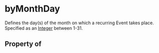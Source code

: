   

# byMonthDay

Defines the day(s) of the month on which a recurring <Link href="/Event">Event</Link> takes place. Specified as an <a class="localLink" href="/Integer">Integer</a> between 1-31.

## Property of




